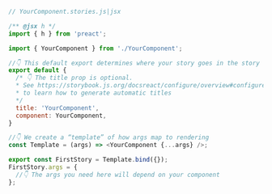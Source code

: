 ```js
// YourComponent.stories.js|jsx

/** @jsx h */
import { h } from 'preact';

import { YourComponent } from './YourComponent';

//👇 This default export determines where your story goes in the story list
export default {
  /* 👇 The title prop is optional.
  * See https://storybook.js.org/docsreact/configure/overview#configure-story-loading
  * to learn how to generate automatic titles
  */
  title: 'YourComponent',
  component: YourComponent,
}

//👇 We create a “template” of how args map to rendering
const Template = (args) => <YourComponent {...args} />;

export const FirstStory = Template.bind({});
FirstStory.args = {
  //👇 The args you need here will depend on your component
};
```